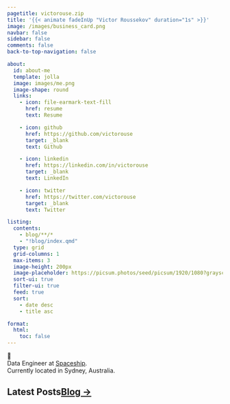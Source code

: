 ```yaml
---
pagetitle: victorouse.zip
title: '{{< animate fadeInUp "Victor Roussekov" duration="1s" >}}'
image: /images/business_card.png
navbar: false
sidebar: false
comments: false
back-to-top-navigation: false

about:
  id: about-me
  template: jolla
  image: images/me.png
  image-shape: round
  links:
    - icon: file-earmark-text-fill
      href: resume
      text: Resume

    - icon: github
      href: https://github.com/victorouse
      target: _blank
      text: Github

    - icon: linkedin
      href: https://linkedin.com/in/victorouse
      target: _blank
      text: LinkedIn

    - icon: twitter
      href: https://twitter.com/victorouse
      target: _blank
      text: Twitter

listing:
  contents:
    - blog/**/*
    - "!blog/index.qmd"
  type: grid
  grid-columns: 1
  max-items: 3
  image-height: 200px
  image-placeholder: https://picsum.photos/seed/picsum/1920/1080?grayscale
  sort-ui: true
  filter-ui: true
  feed: true
  sort:
    - date desc
    - title asc

format:
  html:
    toc: false
---
```


::: {#about-me .text-center}

👋
<br>
Data Engineer at [Spaceship](https://www.spaceship.com.au).
<br>Currently located in Sydney, Australia.

:::

:::::{.grid}

::::{.g-col-12}

## Latest Posts[[Blog →](./blog)]{.float-right .no-underline .text-black}

:::{#landing-posts}
:::

::::

:::::
